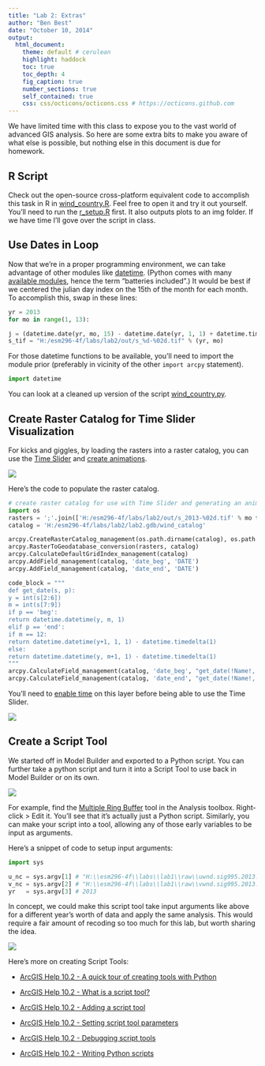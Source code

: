```yaml
---
title: "Lab 2: Extras"
author: "Ben Best"
date: "October 10, 2014"
output: 
  html_document:
    theme: default # cerulean
    highlight: haddock
    toc: true
    toc_depth: 4
    fig_caption: true
    number_sections: true
    self_contained: true
    css: css/octicons/octicons.css # https://octicons.github.com
---
```


We have limited time with this class to expose you to the vast world of advanced GIS analysis. So here are some extra bits to make you aware of what else is possible, but nothing else in this document is due for homework.

## R Script

Check out the open-source cross-platform equivalent code to accomplish this task in R in [wind_country.R](https://github.com/ucsb-bren/esm296-4f/blob/master/wk2/wind_country.R). Feel free to open it and try it out yourself. You'll need to run the [r_setup.R](https://github.com/ucsb-bren/esm296-4f/blob/master/wk2/r_setup.R) first. It also outputs plots to an img folder. If we have time I'll gove over the script in class.

## Use Dates in Loop

Now that we're in a proper programming environment, we can take advantage of other modules like [datetime](https://docs.python.org/2/library/datetime.html). (Python comes with many [available modules](https://docs.python.org/2/py-modindex.html), hence the term "batteries included".) It would be best if we centered the julian day index on the 15th of the month for each month. To accomplish this, swap in these lines:

```python
yr = 2013
for mo in range(1, 13):

j = (datetime.date(yr, mo, 15) - datetime.date(yr, 1, 1) + datetime.timedelta(1)).days    
s_tif = "H:/esm296-4f/labs/lab2/out/s_%d-%02d.tif" % (yr, mo)
```

For those datetime functions to be available, you'll need to import the module prior (preferably in vicinity of the other `import arcpy` statement).

```python
import datetime
```

You can look at a cleaned up version of the script [wind_country.py](https://github.com/ucsb-bren/esm296-4f/blob/master/wk2/wind_country.py).

## Create Raster Catalog for Time Slider Visualization

For kicks and giggles, by loading the rasters into a raster catalog, you can use the [Time Slider](http://resources.arcgis.com/en/help/main/10.2/index.html#//005z0000000z000000) and [create animations](http://resources.arcgis.com/en/help/main/10.2/index.html#/Creating_a_time_animation/000900000069000000/).
                                                                                                   
![](img/arcmap_time-slider.png)

Here's the code to populate the raster catalog.

```python
# create raster catalog for use with Time Slider and generating an animation
import os
rasters = ';'.join(['H:/esm296-4f/labs/lab2/out/s_2013-%02d.tif' % mo for mo in range(1, 13)])
catalog = 'H:/esm296-4f/labs/lab2/lab2.gdb/wind_catalog'

arcpy.CreateRasterCatalog_management(os.path.dirname(catalog), os.path.basename(catalog), raster_management_type='UNMANAGED')
arcpy.RasterToGeodatabase_conversion(rasters, catalog)
arcpy.CalculateDefaultGridIndex_management(catalog)
arcpy.AddField_management(catalog, 'date_beg', 'DATE')
arcpy.AddField_management(catalog, 'date_end', 'DATE')

code_block = """
def get_date(s, p):
y = int(s[2:6])
m = int(s[7:9])
if p == 'beg':
return datetime.datetime(y, m, 1)
elif p == 'end':
if m == 12:
return datetime.datetime(y+1, 1, 1) - datetime.timedelta(1)
else:
return datetime.datetime(y, m+1, 1) - datetime.timedelta(1)       
"""
arcpy.CalculateField_management(catalog, 'date_beg', "get_date(!Name!, 'beg')", 'PYTHON_9.3', code_block)
arcpy.CalculateField_management(catalog, 'date_end', "get_date(!Name!, 'end')", 'PYTHON_9.3', code_block)```
```

You'll need to [enable time](http://resources.arcgis.com/en/help/main/10.2/index.html#//005z0000000p000000) on this layer before being able to use the Time Slider.

![](img/arcmap_time-aware-layer.png)

## Create a Script Tool

We started off in Model Builder and exported to a Python script. You can further take a python script and turn it into a Script Tool to use back in Model Builder or on its own.

![](img/script-tool_catalog.png)

For example, find the [Multiple Ring Buffer](http://resources.arcgis.com/en/help/main/10.2/index.html#//00080000001p000000) tool in the Analysis toolbox. Right-click > Edit it. You'll see that it's actually just a Python script. Similarly, you can make your script into a tool, allowing any of those early variables to be input as arguments.

Here's a snippet of code to setup input arguments:
  
```python
import sys

u_nc = sys.argv[1] # "H:\\esm296-4f\\labs\\lab1\\raw\\uwnd.sig995.2013.nc"
v_nc = sys.argv[2] # "H:\\esm296-4f\\labs\\lab1\\raw\\vwnd.sig995.2013.nc"
yr   = sys.argv[3] # 2013
```

In concept, we could make this script tool take input arguments like above for a different year's worth of data and apply the same analysis. This would require a fair amount of recoding so too much for this lab, but worth sharing the idea.

![](img/script-tool_params.png)

Here's more on creating Script Tools:
  
- [ArcGIS Help 10.2 - A quick tour of creating tools with Python](http://resources.arcgis.com/en/help/main/10.2/index.html#//00150000002q000000)

- [ArcGIS Help 10.2 - What is a script tool?](http://resources.arcgis.com/en/help/main/10.2/index.html#//001500000006000000)

- [ArcGIS Help 10.2 - Adding a script tool](http://resources.arcgis.com/en/help/main/10.2/index.html#//00150000001r000000)

- [ArcGIS Help 10.2 - Setting script tool parameters](http://resources.arcgis.com/en/help/main/10.2/index.html#//00150000000n000000)

- [ArcGIS Help 10.2 - Debugging script tools](http://resources.arcgis.com/en/help/main/10.2/index.html#//00150000000m000000)

- [ArcGIS Help 10.2 - Writing Python scripts](http://resources.arcgis.com/en/help/main/10.2/index.html#//002100000021000000)
                                                                                                                                                                                                                                                                                                                